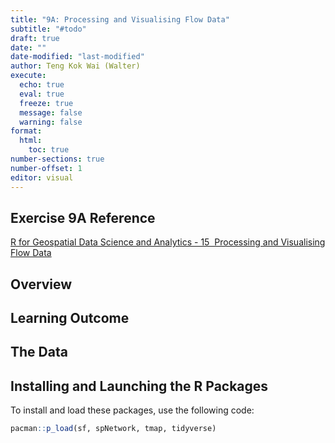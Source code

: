 ```yaml
---
title: "9A: Processing and Visualising Flow Data"
subtitle: "#todo"
draft: true
date: ""
date-modified: "last-modified"
author: Teng Kok Wai (Walter)
execute:
  echo: true
  eval: true
  freeze: true
  message: false
  warning: false
format:
  html:
    toc: true
number-sections: true
number-offset: 1
editor: visual
---
```


## Exercise 9A Reference

[R for Geospatial Data Science and Analytics - 15  Processing and Visualising Flow Data](https://r4gdsa.netlify.app/chap15)

## Overview

## Learning Outcome


## The Data


## Installing and Launching the R Packages



To install and load these packages, use the following code:

``` r
pacman::p_load(sf, spNetwork, tmap, tidyverse)
```
